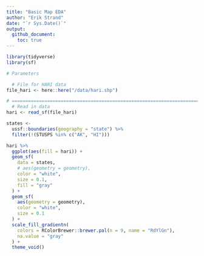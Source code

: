 ```yaml
---
title: "Basic Map EDA"
author: "Erik Strand"
date: "`r Sys.Date()`"
output: 
  github_document:
    toc: true
---
```


```r
library(tidyverse)
library(sf)

# Parameters

  # File for HARI data
file_hari <- here::here("/data/hari.shp")

# ==============================================================================
  # Read in data
hari <- read_sf(file_hari)
```

```r
states <- 
  ussf::boundaries(geography = "state") %>% 
  filter(!(STUSPS %in% c("AK", "HI")))

hari %>% 
  ggplot(aes(fill = hari)) + 
  geom_sf(
    data = states,
    # aes(geometry = geometry),
    color = "white",
    size = 0.1,
    fill = "gray"
  ) +
  geom_sf(
    aes(geometry = geometry), 
    color = "white", 
    size = 0.1
  ) + 
  scale_fill_gradientn(
    colors = RColorBrewer::brewer.pal(n = 9, name = "RdYlGn"), 
    na.value = "gray"
  ) + 
  theme_void()
```

